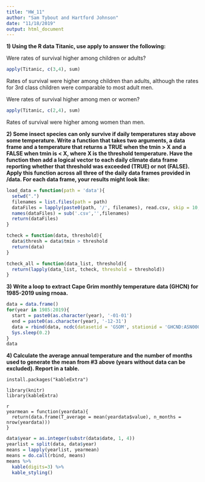 ```yaml
---
title: "HW_11"
author: "Sam Tybout and Hartford Johnson"
date: "11/18/2019"
output: html_document
---
```


**1) Using the R data Titanic, use apply to answer the following:**  

Were rates of survival higher among children or adults?  

```r
apply(Titanic, c(3,4), sum)
```
Rates of survival were higher among children than adults, although the rates for 3rd class children were
comparable to most adult men.

Were rates of survival higher among men or women?  

```r
apply(Titanic, c(2,4), sum)
```
Rates of survival were higher among women than men.


**2) Some insect species can only survive if daily temperatures stay above some temperature.  Write a function that takes two arguments, a data frame and a temperature that returns a TRUE when the tmin > X and a FALSE when tmin is < X, where X is the threshold temperature.  Have the function then add a logical vector to each daily climate data frame reporting whether that threshold was exceeded (TRUE) or not (FALSE). Apply this function across all three of the daily data frames provided in /data. For each data frame, your results might look like:**

```r
load_data = function(path = 'data'){
  setwd(".")
  filenames = list.files(path = path)
  dataFiles = lapply(paste0(path, '/', filenames), read.csv, skip = 10, col.names = c('Date', 'ppt', 'tmin', 'tmean', 'tmax'))
  names(dataFiles) = sub('.csv','',filenames)
  return(dataFiles)
}

tcheck = function(data, threshold){
  data$thresh = data$tmin > threshold
  return(data)
}

tcheck_all = function(data_list, threshold){
  return(lapply(data_list, tcheck, threshold = threshold))
}
```

**3) Write a loop to extract Cape Grim monthly temperature data (GHCN) for 1985-2019 using rnoaa.**
  
```r
data = data.frame()
for(year in 1985:2019){
  start = paste0(as.character(year), '-01-01')
  end = paste0(as.character(year), '-12-31')
  data = rbind(data, ncdc(datasetid = 'GSOM', stationid = 'GHCND:ASN00091245', datatypeid = "TAVG", startdate = start, enddate = end)[["data"]])
  Sys.sleep(0.2)
}
data
```

**4) Calculate the average annual temperature and the number of months used to generate the mean from #3 above (years without data can be excluded).  Report in a table.**

```
install.packages("kableExtra")
```
```
library(knitr)
library(kableExtra)
```
```
{r, echo = FALSE}
yearmean = function(yeardata){
  return(data.frame(T_average = mean(yeardata$value), n_months = nrow(yeardata)))
}
```
```r
data$year = as.integer(substr(data$date, 1, 4))
yearlist = split(data, data$year)
means = lapply(yearlist, yearmean)
means = do.call(rbind, means)
means %>%
  kable(digits=3) %>%
  kable_styling()
```